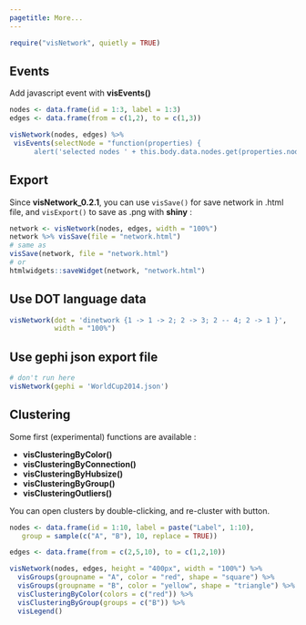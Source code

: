```yaml
---
pagetitle: More...
---
```


```r
require("visNetwork", quietly = TRUE)
```

## Events

Add javascript event with **visEvents()**

```r
nodes <- data.frame(id = 1:3, label = 1:3)
edges <- data.frame(from = c(1,2), to = c(1,3))

visNetwork(nodes, edges) %>%
 visEvents(selectNode = "function(properties) {
      alert('selected nodes ' + this.body.data.nodes.get(properties.nodes[0]).id);}")
```

## Export

Since __visNetwork_0.2.1__, you can use ``visSave()`` for save network in .html file, and ``visExport()`` to save as .png with __shiny__ :

```r
network <- visNetwork(nodes, edges, width = "100%")
network %>% visSave(file = "network.html")
# same as
visSave(network, file = "network.html")
# or
htmlwidgets::saveWidget(network, "network.html")
```

## Use DOT language data 

```r
visNetwork(dot = 'dinetwork {1 -> 1 -> 2; 2 -> 3; 2 -- 4; 2 -> 1 }', 
           width = "100%")
```

## Use gephi json export file

```r
# don't run here
visNetwork(gephi = 'WorldCup2014.json')
```

## Clustering

Some first (experimental) functions are available : 

* **visClusteringByColor()**
* **visClusteringByConnection()**
* **visClusteringByHubsize()**
* **visClusteringByGroup()**
* **visClusteringOutliers()**

You can open clusters by double-clicking, and re-cluster with button.

```r
nodes <- data.frame(id = 1:10, label = paste("Label", 1:10), 
   group = sample(c("A", "B"), 10, replace = TRUE))

edges <- data.frame(from = c(2,5,10), to = c(1,2,10))

visNetwork(nodes, edges, height = "400px", width = "100%") %>%
  visGroups(groupname = "A", color = "red", shape = "square") %>%
  visGroups(groupname = "B", color = "yellow", shape = "triangle") %>%
  visClusteringByColor(colors = c("red")) %>%
  visClusteringByGroup(groups = c("B")) %>%
  visLegend()

```

